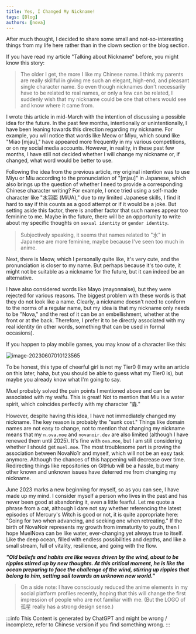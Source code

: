---
title: Yes, I Changed My Nickname!
tags: [Blog]
authors: [nova]
---


After much thought, I decided to share some small and not-so-interesting things from my life here rather than in the clown section or the blog section.

<!--truncate-->

If you have read my article "Talking about Nickname" before, you might know this story:

> The older I get, the more I like my Chinese name. I think my parents are really skillful in giving me such an elegant, high-end, and pleasant single character name. So even though nicknames don't necessarily have to be related to real names, or only a few can be related, I suddenly wish that my nickname could be one that others would see and know where it came from.

I wrote this article in mid-March with the intention of discussing a possible idea for the future. In the past few months, intentionally or unintentionally, I have been leaning towards this direction regarding my nickname. For example, you will notice that words like Meow or Miyu, which sound like "Miao [mjau]," have appeared more frequently in my various competitions, or on my social media accounts. However, in reality, in these past few months, I have still not decided whether I will change my nickname or, if changed, what word would be better to use.

Following the idea from the previous article, my original intention was to use Miyu or Miu according to the pronunciation of "[mjau]" in Japanese, which also brings up the question of whether I need to provide a corresponding Chinese character writing? For example, I once tried using a self-made character like "水羽亜 (MiUA)," due to my limited Japanese skills, I find it hard to say if this counts as a good attempt or if it would be a joke. But setting aside this factor, there is another factor that such names appear too feminine to me. Maybe in the future, there will be an opportunity to write about my specific thoughts on `sexual identity` or `gender identity`.

> Subjectively speaking, it seems that names related to "水" in Japanese are more feminine, maybe because I've seen too much in anime.

Next, there is Meow, which I personally quite like, it's very cute, and the pronunciation is closer to my name. But perhaps because it's too cute, it might not be suitable as a nickname for the future, but it can indeed be an alternative.

I have also considered words like Mayo (mayonnaise), but they were rejected for various reasons. The biggest problem with these words is that they do not look like a name. Clearly, a nickname doesn't need to conform to the norms of a regular name, but my idea is that my nickname only needs to be "Nova," and the rest of it can be an embellishment, whether at the front or at the back. Therefore, I prefer it to be directly associated with my real identity (in other words, something that can be used in formal occasions).

If you happen to play mobile games, you may know of a character like this:

![image-20230607010123565](https://oss.nova.gal/img/image-20230607010123565.png)

To be honest, this type of cheerful girl is not my Tier0 (I may write an article on this later, haha, but you should be able to guess what my Tier0 is), but maybe you already know what I'm going to say.

Muel probably solved the pain points I mentioned above and can be associated with my waifu. This is great! Not to mention that Miu is a water spirit, which coincides perfectly with my character "淼."

However, despite having this idea, I have not immediately changed my nickname. The key reason is probably the "sunk cost." Things like domain names are not easy to change, not to mention that changing my nickname means that my `n.ova.moe` and `novanoir.dev` are also limited (although I have renewed them until 2025). It's fine with `ova.moe`, but I am still considering whether I should get `muel.moe`. The most troublesome part is proving the association between NovaNo1r and myself, which will not be an easy task anymore. Although the chances of this happening will decrease over time. Redirecting things like repositories on GitHub will be a hassle, but many other known and unknown issues have deterred me from changing my nickname.

June 2023 marks a new beginning for myself, so as you can see, I have made up my mind. I consider myself a person who lives in the past and has never been good at abandoning it, even a little fearful. Let me quote a phrase from a cat, although I dare not say whether referencing the latest episodes of Mercury's Witch is good or not, it is quite appropriate here: "Going for two when advancing, and seeking one when retreating." If the birth of NovaNoir represents my growth from immaturity to youth, then I hope MuelNova can be like water, ever-changing yet always true to itself. Like the deep ocean, filled with endless possibilities and depths, and like a small stream, full of vitality, resilience, and going with the flow.

**_"Old beliefs and habits are like waves driven by the wind, about to be ripples stirred up by new thoughts. At this critical moment, he is like the ocean preparing to face the challenge of the wind, stirring up ripples that belong to him, setting sail towards an unknown new world."_**

> On a side note: I have consciously reduced the anime elements in my social platform profiles recently, hoping that this will change the first impression of people who are not familiar with me. (But the LOGO of 孤星 really has a strong design sense.)

:::info
This Content is generated by ChatGPT and might be wrong / incomplete, refer to Chinese version if you find something wrong.
:::

<!-- AI -->
